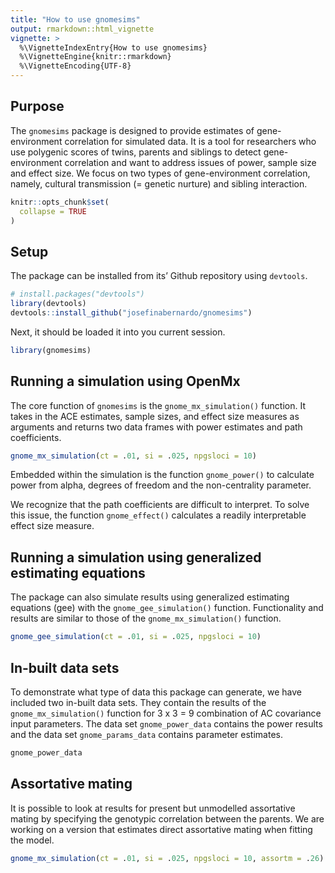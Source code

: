 ```yaml
---
title: "How to use gnomesims"
output: rmarkdown::html_vignette
vignette: >
  %\VignetteIndexEntry{How to use gnomesims}
  %\VignetteEngine{knitr::rmarkdown}
  %\VignetteEncoding{UTF-8}
---
```

## Purpose

The `gnomesims` package is designed to provide estimates of gene-environment correlation for simulated data. It is a tool for researchers who use polygenic scores of twins, parents and siblings to detect gene-environment correlation and want to address issues of power, sample size and effect size. We focus on two types of gene-environment correlation, namely, cultural transmission (= genetic nurture) and sibling interaction.

```r
knitr::opts_chunk$set(
  collapse = TRUE
)
```

## Setup

The package can be installed from its' Github repository using `devtools`.

```r
# install.packages("devtools")
library(devtools)
devtools::install_github("josefinabernardo/gnomesims")
```

Next, it should be loaded it into you current session.

```r
library(gnomesims)
```

## Running a simulation using OpenMx

The core function of `gnomesims` is the `gnome_mx_simulation()` function. It takes in the ACE estimates, sample sizes, and effect size measures as arguments and returns two data frames with power estimates and path coefficients.

```r
gnome_mx_simulation(ct = .01, si = .025, npgsloci = 10)
```

Embedded within the simulation is the function `gnome_power()` to calculate power from alpha, degrees of freedom and the non-centrality parameter.

We recognize that the path coefficients are difficult to interpret. To solve this issue, the function `gnome_effect()` calculates a readily interpretable effect size measure.

## Running a simulation using generalized estimating equations

The package can also simulate results using generalized estimating equations (gee) with the `gnome_gee_simulation()` function. Functionality and results are similar to those of the `gnome_mx_simulation()` function.

```r
gnome_gee_simulation(ct = .01, si = .025, npgsloci = 10)
```


## In-built data sets

To demonstrate what type of data this package can generate, we have included two in-built data sets. They contain the results of the `gnome_mx_simulation()` function for 3 x 3 = 9 combination of AC covariance input parameters. The data set `gnome_power_data` contains the power results and the data set `gnome_params_data` contains parameter estimates.

```r
gnome_power_data
```

## Assortative mating

It is possible to look at results for present but unmodelled assortative mating by specifying the genotypic correlation between the parents. We are working on a version that estimates direct assortative mating when fitting the model.

```r
gnome_mx_simulation(ct = .01, si = .025, npgsloci = 10, assortm = .26)
```
